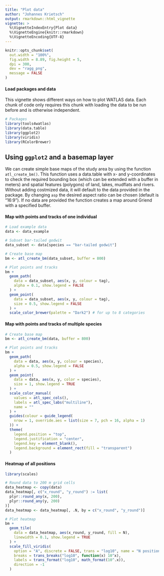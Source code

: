 ```yaml
---
title: "Plot data"
author: "Johannes Krietsch"
output: rmarkdown::html_vignette
vignette: >
  %\VignetteIndexEntry{Plot data}
  %\VignetteEngine{knitr::rmarkdown}
  %\VignetteEncoding{UTF-8}
---
```


```r
knitr::opts_chunk$set(
  out.width = "100%",
  fig.width = 8.89, fig.height = 5,
  dpi = 300,
  dev = "ragg_png",
  message = FALSE
)
```

#### Load packages and data

This vignette shows different ways on how to plot WATLAS data. Each chunk of code only requires this chunk with loading the data to be run before and is otherwise independent. 

```r
# Packages
library(tools4watlas)
library(data.table)
library(ggplot2)
library(viridis)
library(RColorBrewer)
```

## Using `ggplot2` and a basemap layer

We can create simple base maps of the study area by using the function `atl_create_bm()`. This function uses a data.table with x- and y-coordinates to check the required bounding box (which can be extended with a buffer in meters) and spatial features (polygons) of land, lakes, mudflats and rivers. Without adding costmized data, it will default to the data provided in the package. By changing `asp` the desired aspect ratio can be chosen (default is "16:9"). If no data are provided the function creates a map around Griend with a specified buffer. 

#### Map with points and tracks of one individual

```r
# Load example data
data <- data_example

# Subset bar-tailed godwit
data_subset <- data[species == "bar-tailed godwit"]

# Create base map
bm <- atl_create_bm(data_subset, buffer = 800)

# Plot points and tracks
bm +
  geom_path(
    data = data_subset, aes(x, y, colour = tag),
    alpha = 0.1, show.legend = FALSE
  ) +
  geom_point(
    data = data_subset, aes(x, y, colour = tag),
    size = 0.5, show.legend = FALSE
  ) +
  scale_color_brewer(palette = "Dark2") # for up to 8 categories
```

#### Map with points and tracks of multiple species

```r

# Create base map
bm <- atl_create_bm(data, buffer = 800)

# Plot points and tracks
bm +
  geom_path(
    data = data, aes(x, y, colour = species),
    alpha = 0.5, show.legend = FALSE
  ) +
  geom_point(
    data = data, aes(x, y, color = species),
    size = 1, show.legend = TRUE
  ) +
  scale_color_manual(
    values = atl_spec_cols(),
    labels = atl_spec_labs("multiline"),
    name = ""
  ) +
  guides(colour = guide_legend(
    nrow = 1, override.aes = list(size = 7, pch = 16, alpha = 1)
  )) +
  theme(
    legend.position = "top",
    legend.justification = "center",
    legend.key = element_blank(),
    legend.background = element_rect(fill = "transparent")
  )
```

#### Heatmap of all positions

```r
library(scales)

# Round data to 200 m grid cells
data_heatmap <- copy(data)
data_heatmap[, c("x_round", "y_round") := list(
  plyr::round_any(x, 200),
  plyr::round_any(y, 200)
)]
data_heatmap <- data_heatmap[, .N, by = c("x_round", "y_round")]

# Plot heatmap
bm +
  geom_tile(
    data = data_heatmap, aes(x_round, y_round, fill = N),
    linewidth = 0.1, show.legend = TRUE
  ) +
  scale_fill_viridis(
    option = "A", discrete = FALSE, trans = "log10", name = "N positions",
    breaks = trans_breaks("log10", function(x) 10^x),
    labels = trans_format("log10", math_format(10^.x)),
    direction = -1
  )
```
